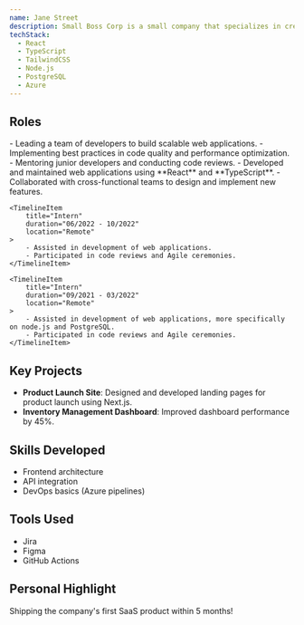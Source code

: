 ```yaml
---
name: Jane Street
description: Small Boss Corp is a small company that specializes in creating and selling high-quality, affordable products. They are known for their innovative designs and commitment to customer satisfaction.
techStack:
  - React
  - TypeScript
  - TailwindCSS
  - Node.js
  - PostgreSQL
  - Azure
---
```



## Roles

<Timeline>
    <TimelineItem
        title="Software Engineer"
        duration="05/2023 - 06/2023"
        location="Remote"
    >
        - Leading a team of developers to build scalable web applications.
        - Implementing best practices in code quality and performance optimization.
        - Mentoring junior developers and conducting code reviews.
    </TimelineItem>
    <TimelineItem
        title="Junior Software Engineer"
        duration="11/2022 - 05/2023"
        location="San Francisco, CA"
    >
        - Developed and maintained web applications using **React** and **TypeScript**.
        - Collaborated with cross-functional teams to design and implement new features.
    </TimelineItem>

    <TimelineItem
        title="Intern"
        duration="06/2022 - 10/2022"
        location="Remote"
    >
        - Assisted in development of web applications.
        - Participated in code reviews and Agile ceremonies.
    </TimelineItem>

    <TimelineItem
        title="Intern"
        duration="09/2021 - 03/2022"
        location="Remote"
    >
        - Assisted in development of web applications, more specifically on node.js and PostgreSQL.
        - Participated in code reviews and Agile ceremonies.
    </TimelineItem>
</Timeline>

## Key Projects

- **Product Launch Site**: Designed and developed landing pages for product launch using Next.js.
- **Inventory Management Dashboard**: Improved dashboard performance by 45%.

## Skills Developed

- Frontend architecture
- API integration
- DevOps basics (Azure pipelines)

## Tools Used

- Jira
- Figma
- GitHub Actions

## Personal Highlight

Shipping the company's first SaaS product within 5 months!